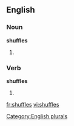 ==English==

===Noun===
'''shuffles'''

# {{plural of|[[shuffle]]}}

===Verb===
'''shuffles'''
#{{third-person singular of|[[shuffle]]}}

[[Category:English plurals]]

[[fr:shuffles]]
[[vi:shuffles]]